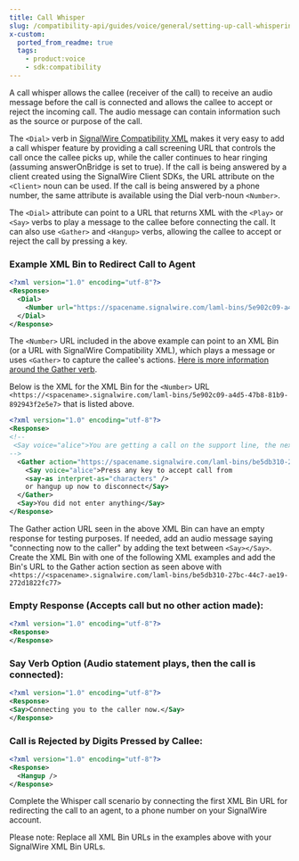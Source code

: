 ```yaml
---
title: Call Whisper
slug: /compatibility-api/guides/voice/general/setting-up-call-whispering-in-cxml
x-custom:
  ported_from_readme: true
  tags:
    - product:voice
    - sdk:compatibility
---
```



A call whisper allows the callee (receiver of the call) to receive an audio message before the call is connected and allows the callee to accept or reject the incoming call. The audio message can contain information such as the source or purpose of the call. 

The `<Dial>` verb in [SignalWire Compatibility XML](docs/compatibility-api/cxml/index.mdx) makes it very easy to add a call whisper feature by providing a call screening URL that controls the call once the callee picks up, while the caller continues to hear ringing (assuming answerOnBridge is set to true). If the call is being answered by a client created using the SignalWire Client SDKs, the URL attribute on the `<Client>` noun can be used. If the call is being answered by a phone number, the same attribute is available using the Dial verb-noun `<Number>`.

The `<Dial>` attribute can point to a URL that returns XML with the `<Play>` or `<Say>` verbs to play a message to the callee before connecting the call. It can also use `<Gather>` and `<Hangup>` verbs, allowing the callee to accept or reject the call by pressing a key.

### Example XML Bin to Redirect Call to Agent

```xml
<?xml version="1.0" encoding="utf-8"?>
<Response>
  <Dial>
    <Number url="https://spacename.signalwire.com/laml-bins/5e902c09-a4d5-47b8-81b9-892943f2e5e7">123-456-7890</Number>;
  </Dial>
</Response>
```

The `<Number>` URL included in the above example can point to an XML Bin (or a URL with SignalWire Compatibility XML), which plays a message or uses `<Gather>` to capture the callee's actions. [Here is more information around the Gather verb](/compatibility-api/cxml/voice/gather).

Below is the XML for the XML Bin for the `<Number>` URL `<https://<spacename>.signalwire.com/laml-bins/5e902c09-a4d5-47b8-81b9-892943f2e5e7>` that is listed above.

```xml
<?xml version="1.0" encoding="utf-8"?>
<Response>
<!--
 <Say voice="alice">You are getting a call on the support line, the next voice you will hear is the customer.</Say> 
-->
  <Gather action="https://spacename.signalwire.com/laml-bins/be5db310-27bc-44c7-ae19-272d1822fc77" numDigits="1" input="dtmf">
    <Say voice="alice">Press any key to accept call from 
    <say-as interpret-as="characters" />
    or hangup up now to disconnect</Say>
  </Gather>
  <Say>You did not enter anything</Say>
</Response> 
```

The Gather action URL seen in the above XML Bin can have an empty response for testing purposes.  If needed, add an audio message saying "connecting now to the caller" by adding the text between `<Say></Say>`.  Create the XML Bin with one of the following XML examples and add the Bin's URL to the Gather action section as seen above with `<https://<spacename>.signalwire.com/laml-bins/be5db310-27bc-44c7-ae19-272d1822fc77>`

### Empty Response (Accepts call but no other action made):

```xml
<?xml version="1.0" encoding="utf-8"?>
<Response>
</Response>
```

### Say Verb Option (Audio statement plays, then the call is connected):

```xml
<?xml version="1.0" encoding="utf-8"?>
<Response>
<Say>Connecting you to the caller now.</Say>
</Response>
```

### Call is Rejected by Digits Pressed by Callee:

```xml
<?xml version="1.0" encoding="utf-8"?>
<Response>
  <Hangup />
</Response>
```

Complete the Whisper call scenario by connecting the first XML Bin URL for redirecting the call to an agent, to a phone number on your SignalWire account. 

Please note: Replace all XML Bin URLs in the examples above with your SignalWire XML Bin URLs.
